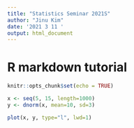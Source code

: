 ---
title: "Statistics Seminar 2021S"
author: "Jinu Kim"
date: '2021 3 11 '
output: html_document
---

# R markdown tutorial
```{r setup, include=FALSE}
knitr::opts_chunk$set(echo = TRUE)
```

```{r block1}
x <- seq(5, 15, length=1000)
y <- dnorm(x, mean=10, sd=3)
```

```{r draw_a_graph}
plot(x, y, type="l", lwd=1)
```
